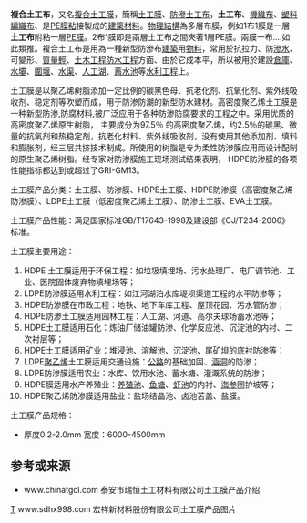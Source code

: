 {{Unreferenced |time=2009-06-25T17:26:47+00:00 }}
'''複合土工布'''，又名[[複合土工膜|複合土工膜]]，簡稱[[土工膜|土工膜]]、[[防滲土工布|防滲土工布]]，'''土工布'''、[[機織布|機織布]]、[[塑料|塑料]][[編織|編織]][[布|布]]、是[[聚乙烯|PE]][[膜|膜]][[粘|粘]]接製成的[[建築材料|建築材料]]。[[物理|物理]][[結構|結構]]為多層布膜，例如1布1膜是一層'''土工布'''附粘一層[[聚乙烯|PE]][[膜|膜]]。2布1膜即是兩層土工布之間夾著1層PE膜。兩膜一布....如此類推。複合土工布是用為一種新型防滲布[[建築|建築]]用[[物料|物料]]，常用於抗拉力、防[[滲水|滲水]]、可變形、[[質量|質量]][[輕|輕]]、[[土木工程|土木工程]][[防水|防水]][[工程|工程]]方面、由於它成本平，所以被用於建設[[倉庫|倉庫]]、[[水壩|水壩]]、[[圍|圍]][[堰|堰]]、[[水渠|水渠]]、[[人工湖|人工湖]]、[[蓄水池|蓄水池]]等[[水利工程|水利工程]]上。

土工膜是以聚乙烯树脂添加一定比例的碳黑色母、抗老化剂、抗氧化剂、紫外线吸收剂、稳定剂等吹塑而成，用于防渗防潮的新型防水建材。高密度聚乙烯土工膜是一种新型防渗,防腐材料,被广泛应用于各种防渗防腐要求的工程之中。采用优质的高密度聚乙烯原生树脂， 主要成分为97.5％ 的高密度聚乙烯，约2.5％的碳黑、微量的抗氧剂和热稳定剂，抗老化材料、紫外线吸收剂，没有使用其他添加剂、填料和膨胀剂，经三层共挤技术制成。所使用的树脂是专为柔性防渗膜应用而设计配制的原生聚乙烯树脂。经专家对防渗膜施工现场测试结果表明， HDPE防渗膜的各项性能指标都达到或超过了GRI-GM13。

土工膜产品分类：土工膜、防渗膜、HDPE土工膜、HDPE防渗膜（高密度聚乙烯防渗膜）、LDPE土工膜（低密度聚乙烯土工膜）、防渗土工膜、EVA土工膜。

土工膜产品性能：满足国家标准GB/T17643-1998及建设部《CJ/T234-2006》标准。

土工膜主要用途：
#HDPE 土工膜适用于环保工程：如垃圾填埋场、污水处理厂、电厂调节池、工业、医院固体废弃物填埋场等；
#LDPE防渗膜适用水利工程：如江河湖泊水库堤坝渠道工程的水平防渗等；
#HDPE防渗膜在市政工程：地铁、地下车库工程、屋顶花园、污水管防渗；
#HDPE防渗土工膜适用园林工程：人工湖、河道、高尔夫球场蓄水池等；
#HDPE土工膜适用石化：炼油厂储油罐防渗、化学反应池、沉淀池的内衬、二次衬层等；
#HDPE土工膜适用矿业：堆浸池、溶解池、沉淀池、尾矿垻的底衬防渗等；
#LDPE[[聚乙烯|聚乙烯]]土工膜适用交通设施：[[公路|公路]]的基础加固、[[涵洞|涵洞]]的防渗；
#LDPE防渗膜适用农业：水库、饮用水池、蓄水塘、灌溉系统的防渗；
#HDPE膜适用水产养殖业：[[养殖池|养殖池]]、[[鱼塘|鱼塘]]、[[虾池|虾池]]的内衬、[[海参|海参]]圈护坡等；
#HDPE聚乙烯防渗膜适用盐业：盐场结晶池、卤池苫盖、盐膜。
土工膜产品规格：
*  厚度0.2-2.0mm 宽度：6000-4500mm

==参考或来源==
* www.chinatgcl.com 泰安市瑞恒土工材料有限公司土工膜产品介绍

[[分類:建築材料|T]]
www.sdhx998.com 宏祥新材料股份有限公司土工膜产品图片